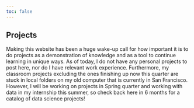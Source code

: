 ```yaml
---
toc: false
---
```


## Projects

Making this website has been a huge wake-up call for how important it is to do projects as a demonstration of knowledge and as a tool to continue learning in unique ways. As of today, I do not have any personal projects to post here, nor do I have relevant work experience. Furthermore, my classroom projects excluding the ones finishing up now this quarter are stuck in local folders on my old computer that is currently in San Francisco. However, I will be working on projects in Spring quarter and working with data in my internship this summer, so check back here in 6 months for a catalog of data science projects!

